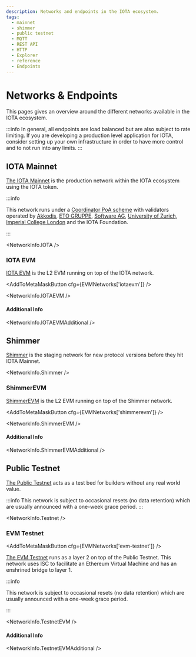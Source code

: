 ```yaml
---
description: Networks and endpoints in the IOTA ecosystem.
tags:
  - mainnet
  - shimmer
  - public testnet
  - MQTT
  - REST API
  - HTTP
  - Explorer
  - reference
  - Endpoints
---
```



# Networks & Endpoints

This pages gives an overview around the different networks available in the IOTA ecosystem.

:::info
In general, all endpoints are load balanced but are also subject to rate limiting.
If you are developing a production level application for IOTA, consider setting up your own infrastructure in order to
have more control and to not run into any limits.
:::

## IOTA Mainnet

[The IOTA Mainnet](https://explorer.iota.org/mainnet) is the production network within the IOTA ecosystem using the IOTA
token.

:::info

This network runs under a [Coordinator PoA scheme](/learn/protocols/coordinator/) with validators operated by [Akkodis](https://www.akkodis.com), [ETO GRUPPE](https://www.etogruppe.com/), [Software AG](https://softwareag.com/), [University of Zurich](https://www.uzh.ch/cmsssl/en.html), [Imperial College London](https://www.imperial.ac.uk) and the IOTA Foundation.

:::

<NetworkInfo.IOTA />

### IOTA EVM

[IOTA EVM](https://iota-evm.blockscout.com) is the L2 EVM running on top of the IOTA network.

<AddToMetaMaskButton cfg={EVMNetworks['iotaevm']} />

<NetworkInfo.IOTAEVM />

#### Additional Info

<NetworkInfo.IOTAEVMAdditional />

## Shimmer

[Shimmer](https://explorer.iota.org/shimmer) is the staging network for new protocol versions before they hit IOTA
Mainnet.

<NetworkInfo.Shimmer />

### ShimmerEVM

[ShimmerEVM](https://explorer.evm.shimmer.network/) is the L2 EVM running on top of the Shimmer network.

<AddToMetaMaskButton cfg={EVMNetworks['shimmerevm']} />

<NetworkInfo.ShimmerEVM />

#### Additional Info

<NetworkInfo.ShimmerEVMAdditional />

## Public Testnet

[The Public Testnet](https://explorer.iota.org/testnet) acts as a test bed for builders without any real world value.

:::info
This network is subject to occasional resets (no data retention) which are usually announced with a one-week grace period.
:::

<NetworkInfo.Testnet />

### EVM Testnet

<AddToMetaMaskButton cfg={EVMNetworks['evm-testnet']} />

[The EVM Testnet](https://explorer.evm.testnet.shimmer.network/) runs as a layer 2 on top
of the Public Testnet. This network uses ISC to facilitate an Ethereum Virtual Machine and has an
enshrined bridge to layer 1.

:::info

This network is subject to occasional resets (no data retention) which are usually announced with a one-week grace period.

:::

<NetworkInfo.TestnetEVM />

#### Additional Info

<NetworkInfo.TestnetEVMAdditional />

